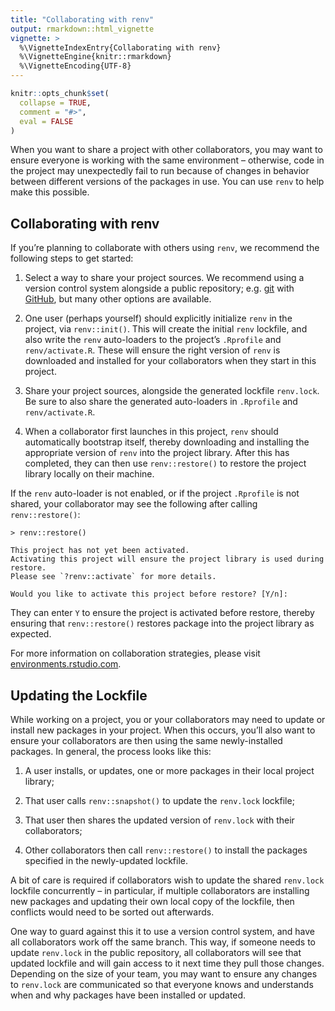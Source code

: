 ```yaml
---
title: "Collaborating with renv"
output: rmarkdown::html_vignette
vignette: >
  %\VignetteIndexEntry{Collaborating with renv}
  %\VignetteEngine{knitr::rmarkdown}
  %\VignetteEncoding{UTF-8}
---
```


```r
knitr::opts_chunk$set(
  collapse = TRUE,
  comment = "#>",
  eval = FALSE
)
```

When you want to share a project with other collaborators, you may want to
ensure everyone is working with the same environment -- otherwise, code in the
project may unexpectedly fail to run because of changes in behavior between
different versions of the packages in use. You can use `renv` to help make
this possible.


## Collaborating with renv

If you're planning to collaborate with others using `renv`, we recommend the
following steps to get started:

1. Select a way to share your project sources. We recommend using a version
   control system alongside a public repository; e.g. [git](https://git-scm.com/)
   with [GitHub](https://github.com/), but many other options are available.

2. One user (perhaps yourself) should explicitly initialize `renv` in the
   project, via `renv::init()`. This will create the initial `renv` lockfile,
   and also write the `renv` auto-loaders to the project's `.Rprofile` and
   `renv/activate.R`. These will ensure the right version of `renv` is
   downloaded and installed for your collaborators when they start \R in this
   project.

3. Share your project sources, alongside the generated lockfile `renv.lock`.
   Be sure to also share the generated auto-loaders in `.Rprofile` and
   `renv/activate.R`.

4. When a collaborator first launches \R in this project, `renv` should
   automatically bootstrap itself, thereby downloading and installing the
   appropriate version of `renv` into the project library. After this has
   completed, they can then use `renv::restore()` to restore the project
   library locally on their machine.

If the `renv` auto-loader is not enabled, or if the project `.Rprofile` is not
shared, your collaborator may see the following after calling `renv::restore()`:

```
> renv::restore()

This project has not yet been activated.
Activating this project will ensure the project library is used during restore.
Please see `?renv::activate` for more details.

Would you like to activate this project before restore? [Y/n]:
```

They can enter `Y` to ensure the project is activated before restore, thereby
ensuring that `renv::restore()` restores package into the project library
as expected.

For more information on collaboration strategies, please visit
[environments.rstudio.com](https://environments.rstudio.com/).


## Updating the Lockfile

While working on a project, you or your collaborators may need to update or
install new packages in your project. When this occurs, you'll also want to
ensure your collaborators are then using the same newly-installed packages.
In general, the process looks like this:

1. A user installs, or updates, one or more packages in their local project library;

2. That user calls `renv::snapshot()` to update the `renv.lock` lockfile;

3. That user then shares the updated version of `renv.lock` with their collaborators;

4. Other collaborators then call `renv::restore()` to install the packages specified
   in the newly-updated lockfile.

A bit of care is required if collaborators wish to update the shared `renv.lock`
lockfile concurrently -- in particular, if multiple collaborators are installing
new packages and updating their own local copy of the lockfile, then conflicts
would need to be sorted out afterwards.

One way to guard against this it to use a version control system, and have all
collaborators work off the same branch. This way, if someone needs to update
`renv.lock` in the public repository, all collaborators will see that updated
lockfile and will gain access to it next time they pull those changes. Depending
on the size of your team, you may want to ensure any changes to `renv.lock` are
communicated so that everyone knows and understands when and why packages have
been installed or updated.

